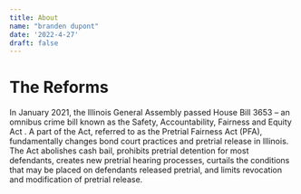 ```yaml
---
title: About
name: "branden dupont"
date: '2022-4-27'
draft: false
---
```




# The Reforms
In January 2021, the Illinois General Assembly passed House Bill 3653  – an omnibus crime bill known as the Safety, Accountability, Fairness and Equity Act . A part of the Act, referred to as the Pretrial Fairness Act (PFA), fundamentally changes bond court practices and pretrial release in Illinois. The Act abolishes cash bail, prohibits pretrial detention for most defendants, creates new pretrial hearing processes, curtails the conditions that may be placed on defendants released pretrial, and limits revocation and modification of pretrial release.
